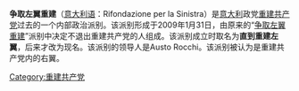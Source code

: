 {{not|争取左翼重建}}
'''争取左翼重建'''（[[意大利语|意大利语]]：Rifondazione per la Sinistra）是[[意大利|意大利]]政党[[重建共产党|重建共产党]]过去的一个内部政治派别。该派别形成于2009年1月31日，由原来的“[[争取左翼重建|争取左翼重建]]”派别中决定不退出重建共产党的人组成。该派别成立时取名为'''直到重建左翼'''，后来才改为现名。该派别的领导人是Austo Rocchi。该派别被认为是重建共产党内的右翼。

[[Category:重建共产党|Category:重建共产党]]